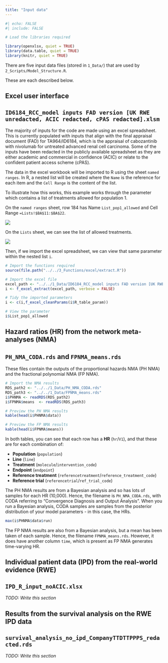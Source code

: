 ```yaml
---
title: "Input data"
---
```


```r
#| echo: FALSE
#| include: FALSE

# Load the libraries required

library(openxlsx, quiet = TRUE)
library(data.table, quiet = TRUE)
library(knitr, quiet = TRUE)
```

There are five input data files (stored in `1_Data/`) that are used by `2_Scripts/Model_Structure.R`.

These are each described below.

## Excel user interface

::: {.callout-note appearance="minimal" collapse=true}

## `ID6184_RCC_model inputs FAD version [UK RWE unredacted, ACIC redacted, cPAS redacted].xlsm`

The majority of inputs for the code are made using an excel spreadsheet. This is currently populated with inputs that align with the final appraisal document (FAD) for TA964/ID6184, which is the appraisal of cabozantinib with nivolumab for untreated advanced renal cell carcinoma. Some of the inputs have been redacted in the publicly available spreadsheet as they are either academic and commercial in confidence (ACIC) or relate to the confident patient access scheme (cPAS).

The data in the excel workbook will be imported to R using the sheet `named ranges`. In R, a nested list will be created where the `Name` is the reference for each item and the `Cell Range` is the content of the list.

To illustrate how this works, this example works through the parameter which contains a list of treatments allowed for population 1.

On the `named ranges` sheet, row 184 has Name `List_pop1_allowed` and Cell Range `=Lists!$BA$11:$BA$22`.

![](../images/excel_named_range.png)

On the `Lists` sheet, we can see the list of allowed treatments.

![](../images/excel_list.png)

Then, if we import the excel spreadsheet, we can view that same parameter within the nested list `i`.

```r
# Import the functions required
source(file.path("../../3_Functions/excel/extract.R"))

# Import the excel file
excel_path <- "../../1_Data/ID6184_RCC_model inputs FAD version [UK RWE unredacted, ACIC redacted, cPAS redacted].xlsm"
i <- f_excel_extract(excel_path, verbose = FALSE)

# Tidy the imported parameters
i <- c(i,f_excel_cleanParams(i$R_table_param))

# View the parameter
i$List_pop1_allowed
```

:::

## Hazard ratios (HR) from the network meta-analyses (NMA)

::: {.callout-note appearance="minimal" collapse=true}

## `PH_NMA_CODA.rds` and `FPNMA_means.rds`

These files contain the outputs of the proportional hazards NMA (PH NMA) and the fractional polynomial NMA (FP NMA).

```r
# Import the NMA results
RDS_path2 <- "../../1_Data/PH_NMA_CODA.rds"
RDS_path3 <- "../../1_Data/FPNMA_means.rds"
i$PHNMA <- readRDS(RDS_path2)
i$FPNMA$means  <- readRDS(RDS_path3)
```

```r
# Preview the PH NMA results
kable(head(i$PHNMA$data))

# Preview the FP NMA results
kable(head(i$FPNMA$means))
```

In both tables, you can see that each row has a **HR** (`hr`/`V1`), and that these are for each combination of:

* **Population** (`population`)
* **Line** (`line`)
* **Treatment** (`molecule`/`intervention_code`)
* **Endpoint** (`endpoint`)
* **Reference treatment** (`referencetreatment`/`reference_treatment_code`)
* **Reference trial** (`referencetrial`/`ref_trial_code`)

The PH NMA results are from a Bayesian analysis and so has lots of samples for each HR (10,000). Hence, the filename is `PH_NMA_CODA.rds`, with CODA referring to "Convergence Diagnosis and Output Analysis". When you run a Bayesian analysis, CODA samples are samples from the posterior distribution of your model parameters - in this case, the HRs.

```r
max(i$PHNMA$data$run)
```

The FP NMA results are also from a Bayesian analysis, but a mean has been taken of each sample. Hence, the filename `FPNMA_means.rds`. However, it does have another column `time`, which is present as FP NMA generates time-varying HR.

:::

## Individual patient data (IPD) from the real-world evidence (RWE)

::: {.callout-note appearance="minimal" collapse=true}

## `IPD_R_input_noACIC.xlsx`

*TODO: Write this section*

:::

## Results from the survival analysis on the RWE IPD data

::: {.callout-note appearance="minimal" collapse=true}

## `survival_analysis_no_ipd_CompanyTTDTTPPPS_redacted.rds`

*TODO: Write this section*

:::
